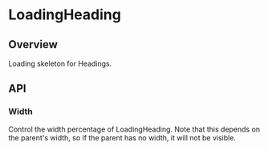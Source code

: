 
<Meta of={LoadingHeadingStories} />

# LoadingHeading

<ResourceLinks
  sourceCode="https://github.com/cultureamp/kaizen-design-system/tree/main/packages/components/src/Loading/LoadingHeading"
  figma="https://www.figma.com/file/eZKEE5kXbEMY3lx84oz8iN/%F0%9F%92%9C-UI-Kit%3A-Heart?type=design&node-id=50670%3A115292&mode=design&t=bSqb3WpQ04594DsC-1"
  designGuidelines="https://cultureamp.atlassian.net/wiki/spaces/DesignSystem/pages/3082060062/Loading+Skeleton"
  className="!mb-8"
/>

<KaioNotification />

<Installation
  installCommand="yarn add @kaizen/components"
  importStatement='import { LoadingHeading } from "@kaizen/components"'
/>

## Overview

Loading skeleton for <LinkTo pageId="components-heading">Headings</LinkTo>.

<Canvas of={LoadingHeadingStories.Playground} />
<Controls of={LoadingHeadingStories.Playground} />

## API

<DocsStory of={LoadingHeadingStories.Animated} />

<DocsStory of={LoadingHeadingStories.Reversed} />

<DocsStory of={LoadingHeadingStories.Variant} />

<DocsStory of={LoadingHeadingStories.Link} />

### Width

Control the width percentage of LoadingHeading.
Note that this depends on the parent's width, so if the parent has no width, it will not be visible.

<Canvas of={LoadingHeadingStories.Width} />
